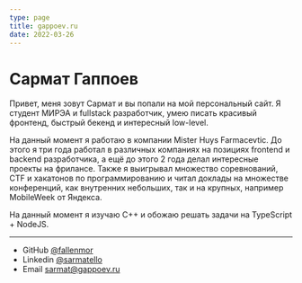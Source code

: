 ```yaml
---
type: page
title: gappoev.ru
date: 2022-03-26
---
```


# Сармат Гаппоев 

Привет, меня зовут Сармат и вы попали на мой персональный сайт. Я студент МИРЭА и fullstack разработчик, умею писать красивый фронтенд, быстрый бекенд и интересный low-level. 

На данный момент я работаю в компании Mister Huys Farmacevtic. До этого я три года работал в различных компаниях на позициях frontend и backend разработчика, а ещё до этого 2 года делал интересные проекты на фрилансе. Также я выигрывал множество соревнований, СTF и хакатонов по программированию и читал доклады на множестве конференций, как внутренних небольших, так и на крупных, например MobileWeek от Яндекса.

На данный момент я изучаю С++ и обожаю решать задачи на TypeScript + NodeJS. 

---

- GitHub [@fallenmor](https://github.com/fallenmor)
- Linkedin [@sarmatello](https://www.linkedin.com/)
- Email sarmat@gappoev.ru

